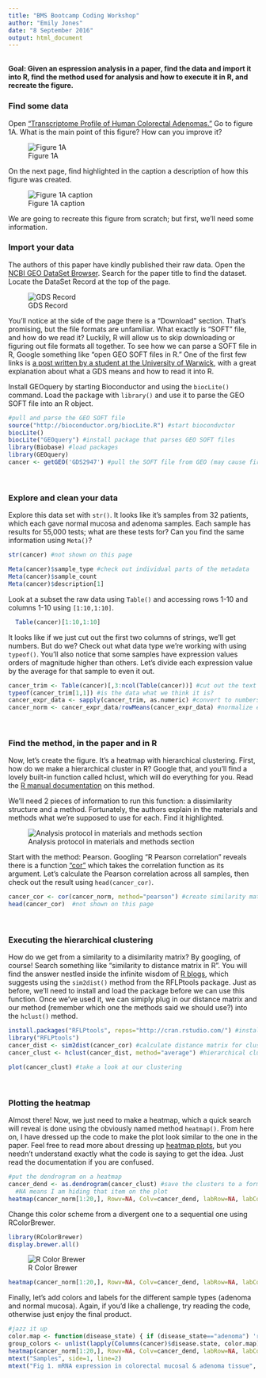 ```yaml
---
title: "BMS Bootcamp Coding Workshop"
author: "Emily Jones"
date: "8 September 2016"
output: html_document
---
```

<br>
**Goal: Given an espression analysis in a paper, find the data and import it into R, find the method used for analysis and how to execute it in R, and recreate the figure.**

### Find some data

Open ["Transcriptome Profile of Human Colorectal Adenomas."](http://mcr.aacrjournals.org/content/5/12/1263.long) Go to figure 1A. What is the main point of this figure? How can you improve it?

![Figure 1A](C:\Users\Emily\Dropbox\UCSF\Coding Bootcamp v2\fig1.png)

On the next page, find highlighted in the caption a description of how this figure was created. 

![Figure 1A caption](C:\Users\Emily\Dropbox\UCSF\Coding Bootcamp v2\fig1_caption.png)

We are going to recreate this figure from scratch; but first, we'll need some information.
<br>

### Import your data

The authors of this paper have kindly published their raw data. Open the [NCBI GEO DataSet Browser](http://www.ncbi.nlm.nih.gov/sites/GDSbrowser/). Search for the paper title to find the dataset. Locate the DataSet Record at the top of the page.

![GDS Record](C:\Users\Emily\Dropbox\UCSF\Coding Bootcamp v2\GDS.png)

You'll notice at the side of the page there is a "Download" section. That's promising, but the file formats are unfamiliar. What exactly is "SOFT" file, and how do we read it? Luckily, R will allow us to skip downloading or figuring out file formats all together. To see how we can parse a SOFT file in R, Google something like "open GEO SOFT files in R." One of the first few links is [a post written by a student at the University of Warwick](http://www2.warwick.ac.uk/fac/sci/moac/people/students/peter_cock/r/geo/), with a great explanation about what a GDS means and how to read it into R.

Install GEOquery by starting Bioconductor and using the `biocLite()` command. Load the package with `library()` and use it to parse the GEO SOFT file into an R object.

```r
#pull and parse the GEO SOFT file
source("http://bioconductor.org/biocLite.R") #start bioconductor
biocLite()
biocLite("GEOquery") #install package that parses GEO SOFT files
library(Biobase) #load packages
library(GEOquery)
cancer <- getGEO('GDS2947') #pull the SOFT file from GEO (may cause firewall alert)
```
<br>

### Explore and clean your data

Explore this data set with `str()`. It looks like it's samples from 32 patients, which each gave normal mucosa and adenoma samples. Each sample has results for 55,000 tests; what are these tests for? Can you find the same information using `Meta()`?

```r
str(cancer) #not shown on this page
```
```r
Meta(cancer)$sample_type #check out individual parts of the metadata
Meta(cancer)$sample_count
Meta(cancer)$description[1]
```

Look at a subset the raw data using `Table()` and accessing rows 1-10 and columns 1-10 using `[1:10,1:10]`.

```r
  Table(cancer)[1:10,1:10]
```

It looks like if we just cut out the first two columns of strings, we'll get numbers. But do we? Check out what data type we're working with using `typeof()`. You'll also notice that some samples have expression values orders of magnitude higher than others. Let's divide each expression value by the average for that sample to even it out.

```r
cancer_trim <- Table(cancer)[,3:ncol(Table(cancer))] #cut out the text
typeof(cancer_trim[1,1]) #is the data what we think it is?
cancer_expr_data <- sapply(cancer_trim, as.numeric) #convert to numbers
cancer_norm <- cancer_expr_data/rowMeans(cancer_expr_data) #normalize expression
```
<br>

### Find the method, in the paper and in R

Now, let's create the figure. It's a heatmap with hierarchical clustering. First, how do we make a hierarchical cluster in R? Google that, and you'll find a lovely built-in function called hclust, which will do everything for you. Read the [R manual documentation](https://stat.ethz.ch/R-manual/R-patched/library/stats/html/hclust.html) on this method.

We'll need 2 pieces of information to run this function: a dissimilarity structure and a method. Fortunately, the authors explain in the materials and methods what we're supposed to use for each. Find it highlighted.

![Analysis protocol in materials and methods section](C:\Users\Emily\Dropbox\UCSF\Coding Bootcamp v2\methods.png)

Start with the method: Pearson. Googling "R Pearson correlation" reveals there is a function ["cor"](http://www.statmethods.net/stats/correlations.html) which takes the correlation function as its argument. Let's calculate the Pearson correlation across all samples, then check out the result using `head(cancer_cor)`.

```r
cancer_cor <- cor(cancer_norm, method="pearson") #create similarity matrix of correlations
head(cancer_cor)  #not shown on this page
```
<br>

### Executing the hierarchical clustering

How do we get from a similarity to a disimilarity matrix? By googling, of course! Search something like "similarity to distance matrix in R". You will find the answer nestled inside the infinite wisdom of [R blogs](http://onertipaday.blogspot.com/2007/04/from-similarity-to-distance-matrix.html), which suggests using the `sim2dist()` method from the RFLPtools package. Just as before, we'll need to install and load the package before we can use this function. Once we've used it, we can simiply plug in our distance matrix and our method (remember which one the methods said we should use?) into the `hclust()` method.

```r
install.packages("RFLPtools", repos="http://cran.rstudio.com/") #install package to convert similarity matrix to distance matrix
library("RFLPtools")
cancer_dist <- sim2dist(cancer_cor) #calculate distance matrix for clustering
cancer_clust <- hclust(cancer_dist, method="average") #hierarchical clustering
```
```r
plot(cancer_clust) #take a look at our clustering
```
<br>

### Plotting the heatmap

Almost there! Now, we just need to make a heatmap, which a quick search will reveal is done using the obviously named method `heatmap()`. From here on, I have dressed up the code to make the plot look similar to the one in the paper. Feel free to read more about dressing up [heatmap plots](https://stat.ethz.ch/R-manual/R-patched/library/stats/html/heatmap.html), but you needn't understand exactly what the code is saying to get the idea. Just read the documentation if you are confused.

```r
#put the dendrogram on a heatmap
cancer_dend <- as.dendrogram(cancer_clust) #save the clusters to a format we can plot later
  #NA means I am hiding that item on the plot
heatmap(cancer_norm[1:20,], Rowv=NA, Colv=cancer_dend, labRow=NA, labCol=NA) #plot a heatmap
```

Change this color scheme from a divergent one to a sequential one using RColorBrewer.

```r
library(RColorBrewer)
display.brewer.all()
```

![R Color Brewer](C:\Users\Emily\Dropbox\UCSF\Coding Bootcamp v2\color_brewer.png)

```r
heatmap(cancer_norm[1:20,], Rowv=NA, Colv=cancer_dend, labRow=NA, labCol=NA, col=brewer.pal(9,'Oranges')) #make the colormap better
```

Finally, let's add colors and labels for the different sample types (adenoma and normal mucosa). Again, if you'd like a challenge, try reading the code, otherwise just enjoy the final product.

```r
#jazz it up
color.map <- function(disease_state) { if (disease_state=="adenoma") 'red' else 'blue' }
group_colors <- unlist(lapply(Columns(cancer)$disease.state, color.map)) #assign a color based on sample type
heatmap(cancer_norm[1:20,], Rowv=NA, Colv=cancer_dend, labRow=NA, labCol=NA, ylab="Probes", col=brewer.pal(9,'Oranges'), margins=c(5,2), main="", ColSideColors=group_colors)
mtext("Samples", side=1, line=2)
mtext("Fig 1. mRNA expression in colorectal mucosal & adenoma tissue", side=1, line=4) #improve margin spacing, add labels
```